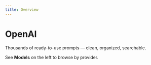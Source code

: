 ```yaml
---
title: Overview
---
```

# OpenAI

Thousands of ready-to-use prompts — clean, organized, searchable.

See **Models** on the left to browse by provider.